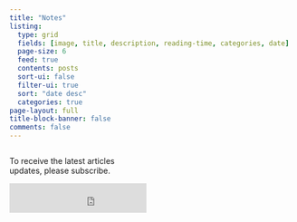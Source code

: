 ```yaml
---
title: "Notes"
listing:
  type: grid
  fields: [image, title, description, reading-time, categories, date]
  page-size: 6
  feed: true
  contents: posts
  sort-ui: false
  filter-ui: true
  sort: "date desc"
  categories: true
page-layout: full
title-block-banner: false
comments: false
---
```


:::{#posts}
:::

:::: {.columns}

::: {.column width="50%"}

To receive the latest articles updates, please subscribe.

<iframe src="https://embeds.beehiiv.com/7deed8ef-3061-4985-a13e-2a3ede1f498e?slim=true" data-test-id="beehiiv-embed" height="52" frameborder="0" scrolling="no" style="margin: 0; border-radius: 0px !important; background-color: transparent;"></iframe>
:::

::: {.column width="50%"}


:::

:::: 
